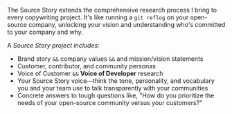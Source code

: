 The Source Story extends the comprehensive research process I bring to every copywriting project. It's like running a
`git reflog` on your open-source company, unlocking your vision and understanding who's committed to your company and
why.

A *Source Story project includes:*

- Brand story `&&` company values `&&` and mission/vision statements
- Customer, contributor, and community personas
- Voice of Customer `&&` **Voice of Developer** research
- Your Source Story voice—think the tone, personality, and vocabulary you and your team use to talk transparently with
  your communities
- Concrete answers to tough questions like, "How do you prioritize the needs of your open-source community versus your
  customers?"